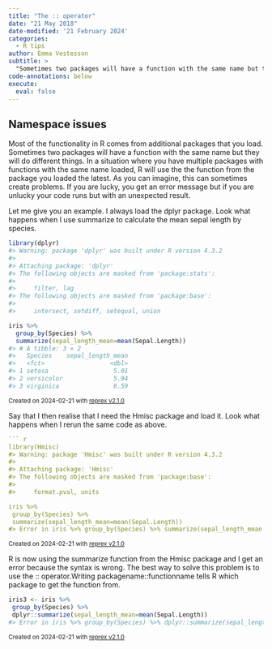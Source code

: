```yaml
---
title: "The :: operator"
date: "21 May 2018"
date-modified: '21 February 2024'
categories:
  - R tips
author: Emma Vestesson
subtitle: >
  "Sometimes two packages will have a function with the same name but they will do different things."
code-annotations: below
execute: 
  eval: false
---
```


## Namespace issues

Most of the functionality in R comes from additional packages that you load. Sometimes two packages will have a function with the same name but they will do different things. In a situation where you have multiple packages with functions with the same name loaded, R will use the the function from the package you loaded the latest. As you can imagine, this can sometimes create problems. If you are lucky, you get an error message but if you are unlucky your code runs but with an unexpected result.

Let me give you an example. I always load the dplyr package. Look what happens when I use summarize to calculate the mean sepal length by species.

```r

library(dplyr)
#> Warning: package 'dplyr' was built under R version 4.3.2
#> 
#> Attaching package: 'dplyr'
#> The following objects are masked from 'package:stats':
#> 
#>     filter, lag
#> The following objects are masked from 'package:base':
#> 
#>     intersect, setdiff, setequal, union

iris %>% 
  group_by(Species) %>% 
  summarize(sepal_length_mean=mean(Sepal.Length))
#> # A tibble: 3 × 2
#>   Species    sepal_length_mean
#>   <fct>                  <dbl>
#> 1 setosa                  5.01
#> 2 versicolor              5.94
#> 3 virginica               6.59

```
<sup>Created on 2024-02-21 with [reprex v2.1.0](https://reprex.tidyverse.org)</sup>


Say that I then realise that I need the Hmisc package and load it. Look what happens when I rerun the same code as above.

```r
``` r
library(Hmisc)
#> Warning: package 'Hmisc' was built under R version 4.3.2
#> 
#> Attaching package: 'Hmisc'
#> The following objects are masked from 'package:base':
#> 
#>     format.pval, units

iris %>% 
 group_by(Species) %>% 
 summarize(sepal_length_mean=mean(Sepal.Length))
#> Error in iris %>% group_by(Species) %>% summarize(sepal_length_mean = mean(Sepal.Length)): could not find function "%>%"
```

<sup>Created on 2024-02-21 with [reprex v2.1.0](https://reprex.tidyverse.org)</sup>

R is now using the summarize function from the Hmisc package and I get an error because the syntax is wrong. The best way to solve this problem is to use the :: operator.Writing packagename::functionname tells R which package to get the function from.

```r
iris3 <- iris %>% 
 group_by(Species) %>% 
 dplyr::summarize(sepal_length_mean=mean(Sepal.Length))
#> Error in iris %>% group_by(Species) %>% dplyr::summarize(sepal_length_mean = mean(Sepal.Length)): could not find function "%>%"
```

<sup>Created on 2024-02-21 with [reprex v2.1.0](https://reprex.tidyverse.org)</sup>
